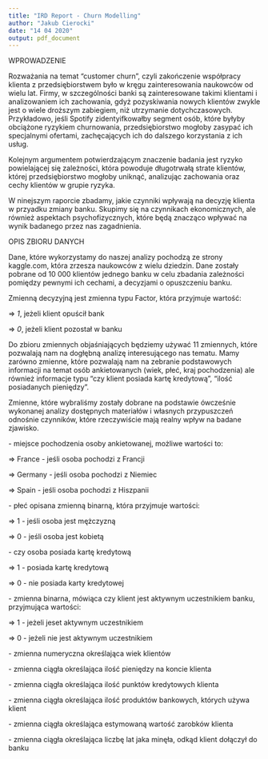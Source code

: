 ```yaml
---
title: "IRD Report - Churn Modelling"
author: "Jakub Cierocki"
date: "14 04 2020"
output: pdf_document
---
```

WPROWADZENIE

Rozważania na temat "customer churn", czyli zakończenie współpracy klienta z przedsiębiorstwem było w kręgu zainteresowania naukowców od wielu lat. Firmy, w szczególności banki są zainteresowane takimi klientami i analizowaniem ich zachowania, gdyż pozyskiwania nowych klientów zwykle jest o wiele droższym zabiegiem, niż utrzymanie dotychczasowych. Przykładowo, jeśli Spotify zidentyifkowałby segment osób, które byłyby obciążone ryzykiem churnowania, przedsiębiorstwo mogłoby zasypać ich specjalnymi ofertami, zachęcających ich do dalszego korzystania z ich usług.

Kolejnym argumentem potwierdzającym znaczenie badania jest ryzyko powielającej się zależności, która powoduje długotrwałą strate klientów, której przedsiębiorstwo mogłoby uniknąć, analizując zachowania oraz cechy klientów w grupie ryzyka.

W ninejszym raporcie zbadamy, jakie czynniki wpływają na decyzję klienta w przyadku zmiany banku. Skupimy się na czynnikach ekonomicznych, ale również aspektach psychofizycznych, które będą znacząco wpływać na wynik badanego przez nas zagadnienia.

OPIS ZBIORU DANYCH

Dane, które wykorzystamy do naszej analizy pochodzą ze strony kaggle.com, która zrzesza naukowców z wielu dziedzin. Dane zostały pobrane od 10 000 klientów jednego banku w celu zbadania zależności pomiędzy pewnymi ich cechami, a decyzjami o opuszczeniu banku.

Zmienną decyzyjną jest zmienna \textit{EXIT} typu Factor, która przyjmuje wartość:

$\Rightarrow$ *1*, jeżeli klient opuścił bank

$\Rightarrow$ *0*, jeżeli klient pozostał w banku

Do zbioru zmiennych objaśniających będziemy używać 11 zmiennych, które pozwalają nam na dogłębną analizę interesującego nas tematu. Mamy zarówno zmienne, które pozwalają nam na zebranie podstawowych informacji na temat osób ankietowanych (wiek, płeć, kraj pochodzenia) ale również informacje typu "czy klient posiada kartę kredytową", "ilość posiadanych pieniędzy".

Zmienne, które wybraliśmy zostały dobrane na podstawie ówcześnie wykonanej analizy dostępnych materiałów i własnych przypuszczeń odnośnie czynników, które rzeczywiście mają realny wpływ na badane zjawisko.\newline

   \textit{Geography} - miejsce pochodzenia osoby ankietowanej, możliwe wartości to:\newline 
  
  $\Rightarrow$ France - jeśli osoba pochodzi z Francji
  
  $\Rightarrow$ Germany - jeśli osoba pochodzi z Niemiec
  
  $\Rightarrow$ Spain - jeśli osoba pochodzi z Hiszpanii\newline
  
  
  \textit{Gender} - płeć opisana zmienną binarną, która przyjmuje wartości:\newline
  
  
  $\Rightarrow$ 1 - jeśli osoba jest mężczyzną
  
  $\Rightarrow$ 0 - jeśli osoba jest kobietą\newline
  
  
  \textit{HasCrCard} - czy osoba posiada kartę kredytową\newline
  
  
  $\Rightarrow$ 1 - posiada kartę kredytową
  
  $\Rightarrow$ 0 - nie posiada karty kredytowej\newline
  
  
  \textit{IsActiveMember} - zmienna binarna, mówiąca czy klient jest aktywnym uczestnikiem banku, przyjmująca wartości:\newline
  
  
  $\Rightarrow$ 1 - jeżeli jeset aktywnym uczestnikiem
  
  $\Rightarrow$ 0 - jeżeli nie jest aktywnym uczestnikiem\newline
  
  
  \textit{Age} - zmienna numeryczna określająca wiek klientów\newline
  
  
  \textit{Balance} - zmienna ciągła określająca ilość pieniędzy na koncie klienta\newline
  
  
  \textit{CreditScore} - zmienna ciągła określająca ilość punktów kredytowych klienta\newline
  
  
  \textit{NumOfProducts} - zmienna ciągła określająca ilość produktów bankowych, których używa klient\newline
  
  
  \textit{EstimatedSalary} - zmienna ciągła określająca estymowaną wartość zarobków klienta\newline
  
  
  \textit{Tenure} - zmienna ciągła określająca liczbę lat jaka minęła, odkąd klient dołączył do banku\newline